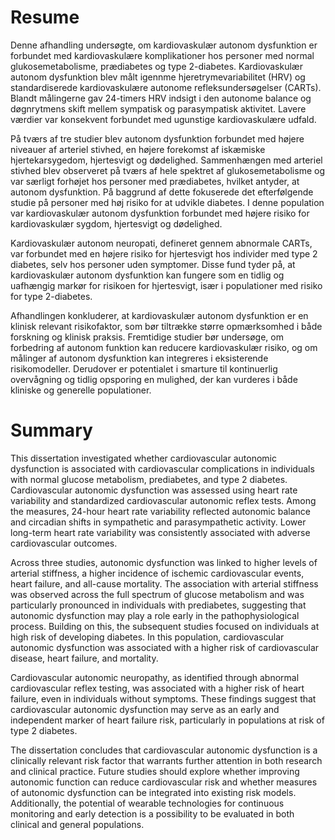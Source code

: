# Resume{.unnumbered}

Denne afhandling undersøgte, om kardiovaskulær autonom dysfunktion er forbundet med kardiovaskulære komplikationer hos personer med normal glukosemetabolisme, prædiabetes og type 2-diabetes. Kardiovaskulær autonom dysfunktion blev målt igennme hjeretrymevariabilitet (HRV) og standardiserede kardiovaskulære autonome refleksundersøgelser (CARTs). Blandt målingerne gav 24-timers HRV indsigt i den autonome balance og døgnrytmens skift mellem sympatisk og parasympatisk aktivitet. Lavere værdier var konsekvent forbundet med ugunstige kardiovaskulære udfald.

På tværs af tre studier blev autonom dysfunktion forbundet med højere niveauer af arteriel stivhed, en højere forekomst af iskæmiske hjertekarsygedom, hjertesvigt og dødelighed. Sammenhængen med arteriel stivhed blev observeret på tværs af hele spektret af glukosemetabolisme og var særligt forhøjet hos personer med prædiabetes, hvilket antyder, at autonom dysfunktion. På baggrund af dette fokuserede det efterfølgende studie på personer med høj risiko for at udvikle diabetes. I denne population var kardiovaskulær autonom dysfunktion forbundet med højere risiko for kardiovaskulær sygdom, hjertesvigt og dødelighed.

Kardiovaskulær autonom neuropati, defineret gennem abnormale CARTs, var forbundet med en højere risiko for hjertesvigt hos individer med type 2 diabetes, selv hos personer uden symptomer. Disse fund tyder på, at kardiovaskulær autonom dysfunktion kan fungere som en tidlig og uafhængig markør for risikoen for hjertesvigt, især i populationer med risiko for type 2-diabetes.

Afhandlingen konkluderer, at kardiovaskulær autonom dysfunktion er en klinisk relevant risikofaktor, som bør tiltrække større opmærksomhed i både forskning og klinisk praksis. Fremtidige studier bør undersøge, om forbedring af autonom funktion kan reducere kardiovaskulær risiko, og om målinger af autonom dysfunktion kan integreres i eksisterende risikomodeller. Derudover er potentialet i smarture til kontinuerlig overvågning og tidlig opsporing en mulighed, der kan vurderes i både kliniske og generelle populationer.

\newpage

# Summary{.unnumbered}

This dissertation investigated whether cardiovascular autonomic dysfunction is associated with cardiovascular complications in individuals with normal glucose metabolism, prediabetes, and type 2 diabetes. Cardiovascular autonomic dysfunction was assessed using heart rate variability and standardized cardiovascular autonomic reflex tests. Among the measures, 24-hour heart rate variability reflected autonomic balance and circadian shifts in sympathetic and parasympathetic activity. Lower long-term heart rate variability was consistently associated with adverse cardiovascular outcomes.

Across three studies, autonomic dysfunction was linked to higher levels of arterial stiffness, a higher incidence of ischemic cardiovascular events, heart failure, and all-cause mortality. The association with arterial stiffness was observed across the full spectrum of glucose metabolism and was particularly pronounced in individuals with prediabetes, suggesting that autonomic dysfunction may play a role early in the pathophysiological process. Building on this, the subsequent studies focused on individuals at high risk of developing diabetes. In this population, cardiovascular autonomic dysfunction was associated with a higher risk of cardiovascular disease, heart failure, and mortality.

Cardiovascular autonomic neuropathy, as identified through abnormal cardiovascular reflex testing, was associated with a higher risk of heart failure, even in individuals without symptoms. These findings suggest that cardiovascular autonomic dysfunction may serve as an early and independent marker of heart failure risk, particularly in populations at risk of type 2 diabetes.

The dissertation concludes that cardiovascular autonomic dysfunction is a clinically relevant risk factor that warrants further attention in both research and clinical practice. Future studies should explore whether improving autonomic function can reduce cardiovascular risk and whether measures of autonomic dysfunction can be integrated into existing risk models. Additionally, the potential of wearable technologies for continuous monitoring and early detection is a possibility to be evaluated in both clinical and general populations.
